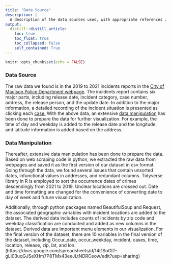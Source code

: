 ---
title: "Data Source"
description: |
  A description of the data sources used, with appropriate references / links.
output:
  distill::distill_article:
    toc: true
    toc_float: true
    toc_collapsed: false
    self_contained: True 
---

```{r setup, include=FALSE}
knitr::opts_chunk$set(echo = FALSE)
```


### Data Source

The raw data we found is in the 2019 to 2021 incidents reports in the [City of Madison Police Department webpage](https://www.cityofmadison.com/police/newsroom/incidentreports/). The incidents report contains six major parts, including release date, incident category, case number, address, the release person, and the update date. In addition to the major information, a detailed recording of the incident situation is presented as clicking each [case.](https://www.cityofmadison.com/police/newsroom/incidentreports/incident.cfm?id=28326) With the above data, an extensive [data manipulation](https://docs.google.com/spreadsheets/d/14t1SoGIT-gLi03uqGJSeXHm7P8TMx43eeJLtNDRCeow/edit?usp=sharing) has been done to prepare the data for further visualization. For example, the time of day and weekday is added to the release date and the longitude, and latitude information is added based on the address.


### Data Manipulation

Thereafter, extensive data manipulation has been done to prepare the data. Based on web scraping code in python, we extracted the raw data from webpages and saved it as the first version of our dataset in csv format. Going through the data, we found several issues that contain unsorted dates, infunctional values in addresses, and redundant columns. Tidyverse library in R is employed to sort the occurrence dates of crimes descendingly from 2021 to 2019. Unclear locations are crossed out. Date and time formatting are changed for the convenience of converting date to day of week and future visualization. 

Additionally, through python packages named BeautifulSoup and Request, the associated geographic variables with incident locations are added to the dataset. The derived data includes counts of incidents by zip code and weekday classification are conducted and added as new columns in the dataset. Derived data are important menu elements in our visualization. For the final version of the dataset, there are 10 variables in the final version of the dataset, including Occur_date, occur_weekday, incident, cases, time, location, release, zip, lat, and lon. (https://docs.google.com/spreadsheets/d/14t1SoGIT-gLi03uqGJSeXHm7P8TMx43eeJLtNDRCeow/edit?usp=sharing)

